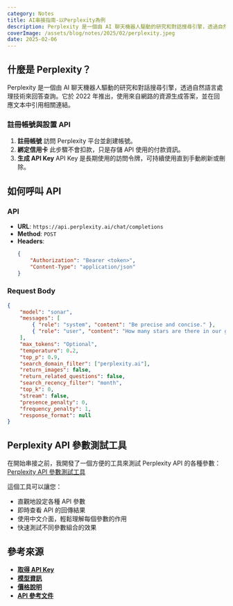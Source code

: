 ```yaml
---
category: Notes
title: AI串接指南-以Perplexity為例
description: Perplexity 是一個由 AI 聊天機器人驅動的研究和對話搜尋引擎，透過自然語言處理技術來回答查詢。它於 2022 年推出，使用來自網路的資源生成答案，並在回應文本中引用相關連結。
coverImage: /assets/blog/notes/2025/02/perplexity.jpeg
date: 2025-02-06
---
```


## 什麼是 Perplexity？

Perplexity 是一個由 AI 聊天機器人驅動的研究和對話搜尋引擎，透過自然語言處理技術來回答查詢。它於 2022 年推出，使用來自網路的資源生成答案，並在回應文本中引用相關連結。

### 註冊帳號與設置 API

1. **註冊帳號**
   訪問 Perplexity 平台並創建帳號。
2. **綁定信用卡**
   此步驟不會扣款，只是存儲 API 使用的付款資訊。
3. **生成 API Key**
   API Key 是長期使用的訪問令牌，可持續使用直到手動刷新或刪除。

## 如何呼叫 API

### API

-   **URL**: `https://api.perplexity.ai/chat/completions`
-   **Method**: `POST`
-   **Headers**:
    ```json
    {
        "Authorization": "Bearer <token>",
        "Content-Type": "application/json"
    }
    ```

### Request Body

```json
{
    "model": "sonar",
    "messages": [
        { "role": "system", "content": "Be precise and concise." },
        { "role": "user", "content": "How many stars are there in our galaxy?" }
    ],
    "max_tokens": "Optional",
    "temperature": 0.2,
    "top_p": 0.9,
    "search_domain_filter": ["perplexity.ai"],
    "return_images": false,
    "return_related_questions": false,
    "search_recency_filter": "month",
    "top_k": 0,
    "stream": false,
    "presence_penalty": 0,
    "frequency_penalty": 1,
    "response_format": null
}
```

## Perplexity API 參數測試工具

在開始串接之前，我開發了一個方便的工具來測試 Perplexity API 的各種參數：
[Perplexity API 參數測試工具](https://garylin0969-perplexity-concat.vercel.app/)

這個工具可以讓您：

-   直觀地設定各種 API 參數
-   即時查看 API 的回傳結果
-   使用中文介面，輕鬆理解每個參數的作用
-   快速測試不同參數組合的效果

## 參考來源

-   **[取得 API Key](https://docs.perplexity.ai/guides/getting-started)**
-   **[模型資訊](https://docs.perplexity.ai/guides/model-cards)**
-   **[價格說明](https://docs.perplexity.ai/guides/pricing)**
-   **[API 參考文件](https://docs.perplexity.ai/api-reference/chat-completions)**
